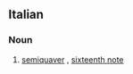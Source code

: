 ==Italian==

===Noun===
{{it-noun|semicrom|f|a|e}}

#{{music|lang=it}} [[semiquaver]] {{British}}, [[sixteenth note]] {{US}}